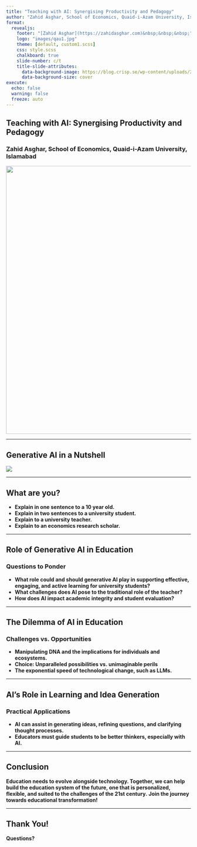 ---
title: "Teaching with AI: Synergising Productivity and Pedagogy"
author: "Zahid Asghar, School of Economics, Quaid-i-Azam University, Islamabad"
format: 
  revealjs:
    footer: "[Zahid Asghar](https://zahidasghar.com)&nbsp;&nbsp;&nbsp;"
    logo: "images/qau1.jpg"
    theme: [default, custom1.scss]
    css: style.scss
    chalkboard: true
    slide-number: c/t
    title-slide-attributes:
      data-background-image: https://blog.crisp.se/wp-content/uploads/2024/01/generative-AI-in-a-nutshell.png
      data-background-size: cover
execute:
  echo: false
  warning: false
  freeze: auto
---

## Teaching with AI: Synergising Productivity and Pedagogy

### Zahid Asghar, School of Economics, Quaid-i-Azam University, Islamabad

![](https://encrypted-tbn0.gstatic.com/images?q=tbn:ANd9GcSJuhmfTBrBuH8BgOleVOOvBcbK1esNMHUzng&s){.stretch fig-align="center" width="728"}

---

## Generative AI in a Nutshell

![](https://blog.crisp.se/wp-content/uploads/2024/01/generative-AI-in-a-nutshell.png)

---

## What are you?

::: incremental

- **Explain in one sentence to a 10 year old.**
- **[Explain in two sentences to a university student.]{.hi-purple}**
- **Explain to a university teacher.**
- **[Explain to an economics research scholar.]{.hi-purple}**

:::

---

## Role of Generative AI in Education

### Questions to Ponder

- **What role could and should generative AI play in supporting effective, engaging, and active learning for university students?**
- **What challenges does AI pose to the traditional role of the teacher?**
- **How does AI impact academic integrity and student evaluation?**

---

## The Dilemma of AI in Education

### Challenges vs. Opportunities

- **Manipulating DNA and the implications for individuals and ecosystems.**
- **[Choice: Unparalleled possibilities vs. unimaginable perils]{.hi-purple}**
- **The exponential speed of technological change, such as LLMs.**

---

## AI’s Role in Learning and Idea Generation

### Practical Applications

- **AI can assist in generating ideas, refining questions, and clarifying thought processes.**
- **[Educators must guide students to be better thinkers, especially with AI.]{.hi-purple}**

---

## Conclusion

**Education needs to evolve alongside technology. Together, we can help build the education system of the future, one that is personalized, flexible, and suited to the challenges of the 21st century.** [**Join the journey towards educational transformation!**]{.yellow}

---

## Thank You!

**Questions?**
